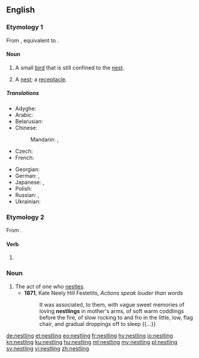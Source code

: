 ==English==

===Etymology 1===
From {{etyl|enm|en}} {{term|nestling|lang=enm}}, equivalent to {{suffix|nest|ling|lang=en}}.

====Noun====
{{en-noun}}

# A small [[bird]] that is still confined to the [[nest]].
# {{context|obsolete|lang=en}} A [[nest]]; a [[receptacle]].
#: {{rfquotek|Francis Bacon}}

=====Translations=====
{{trans-top|small bird}}
* Adyghe: {{t|ady|кӏэтжъый|sc=Cyrl}}
* Arabic: {{t|ar|فرخ|m|tr=farx|sc=Arab}}
* Belarusian: {{t|be|птушаня|n|tr=ptušanjá|sc=Cyrl}}
* Chinese:
*: Mandarin: {{t|cmn|雛鳥|sc=Hani}}, {{t+|cmn|雏鸟|tr=chúniǎo|sc=Hani}}
* Czech: {{t+|cs|ptáče|n}}
* French: {{t+|fr|oisillon|m}}
{{trans-mid}}
* Georgian: {{t|ka|ბარტყი|sc=Geor}}
* German: {{t|de|Jungvogel|m}}, {{t+|de|Küken|n}}
* Japanese: {{t|ja|雛鳥|tr=ひなどり, hinadori|sc=Jpan}}, {{t+|ja|雛|tr=ひな, hina|sc=Jpan}}
* Polish: {{t+|pl|pisklę|n}}
* Russian: {{t+|ru|птене́ц|m}}, {{t+|ru|пте́нчик|m}}
* Ukrainian: {{t|uk|пташеня|n|tr=ptašenjá|sc=Cyrl}}
{{trans-bottom}}

===Etymology 2===
From {{suffix|nestle|ing|lang=en}}.

====Verb====
{{head|en|present participle}}

# {{present participle of|nestle|lang=en|nocat=1}}

===Noun===
{{en-noun}}

# The act of one who [[nestle]]s.
#* '''1871''', Kate Neely Hill Festetits, ''Actions speak louder than words''
#*: It was associated, to them, with vague sweet memories of loving '''nestlings''' in mother's arms, of soft warm coddlings before the fire, of slow rocking to and fro in the little, low, flag chair, and gradual droppings off to sleep {{...}}

[[de:nestling]]
[[et:nestling]]
[[eo:nestling]]
[[fr:nestling]]
[[hy:nestling]]
[[io:nestling]]
[[kn:nestling]]
[[ku:nestling]]
[[hu:nestling]]
[[ml:nestling]]
[[my:nestling]]
[[pl:nestling]]
[[sv:nestling]]
[[vi:nestling]]
[[zh:nestling]]